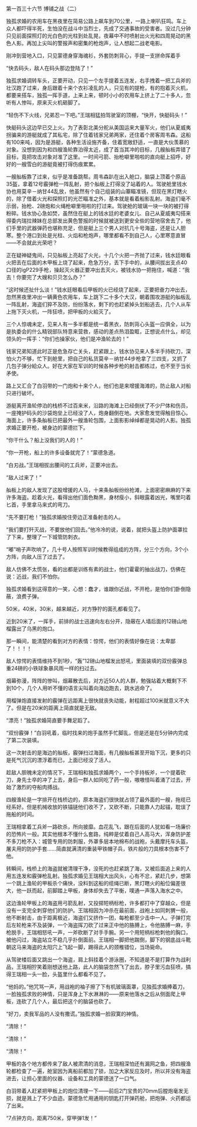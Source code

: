 

第一百三十六节 博铺之战（二）

独孤求婚的农用车在黑夜里在简易公路上飙车到70公里，一路上喇叭狂鸣。车上众人都吓得半死，生怕没在战斗中当烈士，先成了交通事故的受害者。没过几分钟只见前面探照灯的光白色的光柱到处乱晃，夜幕中不时喷射出火光和四周晃动的黑色人影。再加上尖叫的警报声和密集的枪炮声，让人想起二战老电影。

刚冲到营地入口，只见蒙德身穿海魂衫，外套防刺背心，手提一支拼命挥着手

“快去码头，敌人在码头那边登陆了！”

独孤求婚调转车头，正要开动，只见一个左手提着五连发，右手拽着一把工兵斧的壮汉跑了过来，身后跟着十来个衣衫凌乱的人，只见有的提枪，有的抱着灭火机，都要来搭车，独孤一挥手道，上来上来，顿时小小的农用车上挤上了二十多人，忽听有人惨叫，原来灭火机砸脚了。

“轻伤不下火线，兄弟忍一下吧。”王瑞相猛拍驾驶室的顶棚，“快开，快艇码头！”

快艇码头这边早已交上火。为了表彰北美分舵从美国运来大量军火，他们从夏威夷拐骗来的游艇就成了其私宅，除了住着钱家兄弟两家，还住着个房客周韦森。这船有100来吨，因为是游艇，各种生活设施齐备，住着宽敞舒适，一直是大伙羡慕的对象。没想到因为和四艘渔轮靠泊得太近，成了首当其冲的目标，几艘舢板弄错了目标，竟把攻击对象对准了这里。一时间弓箭、抬枪噼里啪啦的直向艇上招呼，好好的一艘雪白的游艇竟被打得伤痕累累。

一艘舢板靠了过来，似乎是准备跳帮。周韦森趴在出入舱口，脑袋上顶着个原品35盔，拿着12号霰弹枪一阵乱射，把个舢板上打得没了站着的人。驾驶舱里钱水协也用莫辛－纳甘44乱放，他虽然有个自己组装的山寨瞄准镜，但现在黑灯瞎火的，除了借着火光和探照灯的光芒瞄准之外，基本就是看着船影乱射。海盗们毫不示弱，抬枪、2磅炮和火绳枪噼里啪啦的打过来。驾驶舱的玻璃一块一块的被打得粉碎。钱水协心急如焚，虽然住在艇上的钱水廷的老婆女儿、自己从夏威夷勾搭来得委内瑞拉辣妹在总部发出黄色警报的时候就被送到更安全些的营地宿舍去了，他们手里的武器弹药也堪称充足，但是艇上三个男人对抗几十号海盗，还是让人胆寒。整个港口到处是光柱、火焰和枪炮声，哪里都看不到自己人，心里寒意直冒――不会就此光荣吧？

正在疑神疑鬼间，只见舢板上亮起了火光，十几个火把一齐抛了过来，钱水廷眼看火把丢在后面的木甲板上烧了起来，危急万分，丢下手中的，从腰间拔出支点40口径的igP229手枪，操起灭火器正要冲出去灭火，被钱水协一把拖住，喊道：“我去！你要完了大嫂和贝贝怎么办？”

“这时候还扯什么淡！”钱水廷眼看后甲板的火已经烧了起来，正要把奋力冲出去，忽然黑夜里冲出一辆黄色农用车，车上跳下二十多个大汉，朝着围攻游艇的舢板乱一阵乱射，海盗们猝不及防，纷纷落水，剩下的也赶紧掉头划船逃去，几个人从车上拖下灭火机，一阵狂喷，把甲板的火給灭了。

三个人惊魂未定，见来人有一多半都是统一着黑衣，防刺背心头盔一应俱全，以为是执委会的什么精锐部队特意来营救，感动的差点热泪盈眶，正想说点什么，却见领头的一挥手：“你们也操家伙，他们是冲渔轮去的！”

钱家兄弟知道此时正是危急存亡关头，赶紧跟上，钱水协见来人多半手持砍刀，深怕火力不够，忙下到舱里，把自己的私货莫辛－纳甘44步枪拿了三四支，又抓了几包子弹分給众人。好在大家在军训的时候各种步枪的射击都练过，也不至于当长矛使。

路上又汇合了白羽带的一门炮和十来个人，他们也是来增援海滩的，防止敌人对船只进行破坏。

游艇离开渔轮停泊的栈桥不过百来米，沿路的海滩上已经倒伏了不少尸体和伤员，一座掩护码头的沙袋炮垒上已经没了人，炮身翻倒在地。大家愈发觉得触目惊心。海面上，许多条舢板已把最外一艘渔轮包围，上面影影绰绰都是晃动的人影。独孤求婚正要开枪，被身边的蒙德拦下。

“你干什么？船上没我们的人的！”

“你一开枪，船上的许多设备就完了！”蒙德急道。

“白刃战。”王瑞相拔出腰间的工兵斧，正要冲出去。

“敌人过来了！”

舢板上的敌人发现了这股增援的人马，十来条舢板纷纷抢滩，上面密密麻麻的下来许多海盗。趁着火光，看得出他们面色黝黑，身材瘦小，斜眼露着凶光，嘴里叼着匕首，手里拿马来式的弯刀。

“先不要打枪！”独孤求婚按住旁边正准备射击的人。

“我们要打歼灭战，不要放他们回去。”他冷冷的说，说着，就把头盔上防护面罩拉了下来，整理了一下城管防刺衣。

“嘟”哨子声吹响了，几十号人按照军训时候教得组成的方阵，分三个方向，3个小方阵，向敌人压了过去了。

敌人仿佛不太慌张，看的出都是训练有素的战士，他们霍霍的抽出战刀，仿佛在说：近战，我们不怕你。

独孤求婚看到这得意的一笑，心想：蠢才，谁跟你近战，不开枪，是怕你们卧倒隐蔽，浪费子弹。

50米，40米，30米，越来越近，对方狰狞的面孔都看见了。

近到20米了，一挥手，前排的战士迅速向左右分开，隐蔽在人墙后面的12磅山地榴露出了乌黑的炮口。

那一瞬间，能清楚的看到对方的表情：惊愕，他们的表情好像在说：太卑鄙了！！！！

敌人惊愕的表情维持不到1秒，“轰”12磅山地榴发出怒吼，里面装填的双份霰弹总重24磅的小铁球象暴风雨一样的扫过去。

烟幕弥漫，阵阵的惨叫，烟幕散去后，对方近50人的人群，勉强站着大概剩下不到10个，几个人用听不懂的语言尖叫着向海边跑去，跳水逃命了。

用榴弹炮直接发射的霰弹在远距离上很快就丧失动能，射程超过100米就意义不大了。但是在20米的距离上简直就是无敌。

“漂亮！”独孤求婚简直要手舞足蹈了。

“双份霰弹！”白羽吼着，临时找来的炮手虽然手忙脚乱，但是还是在5分钟内完成了第二次装填。

这一次射击的是海边的舢板，霰弹扫过海面，有几艘舢板甚至开始下沉，更多的只是死气沉沉的漂浮着而已，上面已经没了活人。

趁敌人胆魄未定的情况下，王瑞相和独孤求婚两个，一个手持板斧，一个提着砍刀，身先士卒的冲了上去，身后一群人如同吃了药一般，嗷嗷怪叫着涌了过去，开始了激烈的夺船肉搏战。

四艘渔轮是一字排开在栈桥边的，原本海盗们很快就占领了最外面的一艘，拖缆已经系好。但是机械收放的铁锚链他们收不了，又砍不断，只能靠人力起锚，耽误了拖船的时间。

王瑞相拿着工兵斧一路砍杀，所向披靡。血花乱飞，跟在后面的人犹如看一场廉价的恐怖片一般。其实他根本不懂什么套路，纯粹是仗着自己人高马大，浑身防护差不多刀枪不入：城管专用的防刺服，外罩多层本地棉布的战袍，头戴摩托车头盔，屠夫用的防护手套……简直就满清的重装甲铁帽子兵，铁片般的刀具根本伤害不了他。

转瞬间，栈桥上的海盗就被清理干净，没死的也赶紧跳了海，又被后面追上来的人用五连发和霰弹枪乱射。独孤求婚见王瑞相大出风头，心有不忿，紧赶几步，想第一个跳上渔轮的甲板杀个痛快，没料到这船的缆绳已断，黑灯瞎火的船位偏差很大，他一跃而起，前脚踏上甲板，身体却失去了平衡，噗通一声落入海水之中。

这边渔轮甲板上的海盗用弓箭乱射，又投掷短柄标枪，许多都打中了穿越众，但是没有一支完全刺穿他们的防护。王瑞相因为冲杀在最前面，战袍上如同刺猬一般，他不断射击，由于距离极近，海盗们又挤作一团，每枪都至少击中一人。子弹打完后左轮枪来不及装弹，一个海盗挥刀砍了过来正中他的胳膊上，令他胳膊一麻，手枪脱手，王瑞相怒吼一声，一斧砍断了对手手腕。另一个用短柄标枪刺他的胸口，被他闪过，海盗站立不稳几乎扑倒面前。王瑞相一脚把他踹倒，脚下的钢底战斗靴朝这马来海盗的太阳穴上飞起一脚，踢得此人的颈椎错位，当场毙命。

从驾驶楼后面又跳出一个海盗，肩上斜挂着个游泳圈，不知道是不是打算作为战利品，王瑞相狞笑着刚想送他上路，此人的脑袋忽然飞了出去，脖子里污血狂喷，搞得王瑞相一头一脸，头盔里什么都看不见了。

“他妈的。”他咒骂一声，用战袍的袖子擦了下有机玻璃面罩，见独孤求婚捧着刀，一脸独孤求败的神情，只是浑身上下水淋淋的――原来他落水之后从侧面爬上甲板，连砍了几个人，最后把这个的脑袋也砍了。

“好刀，卖我军品的人没有撒谎。”独孤求婚一脸寂寞的神情。

“清除！”

“清除！”

“清除！”

甲板的各个地方都传来了敌人被肃清的消息，王瑞相深怕还有漏网之鱼，把四艘渔轮都检查了一遍，舱室因为离船前都加了锁，加之大家反应及时，所以并没有海盗进去，让担心里面的仪器、设备和工具的蒙德送了一口气。

白羽带着人赶紧把甲板上的炮位清理一下――前后2门宝贵的70mm后膛炮毫发无损，就是溅上了不少血迹。蒙德急忙用通用的钥匙打开弹药舱，把炮弹、火药都运了出来。

“7点钟方向，距离750米，穿甲弹1发！”

